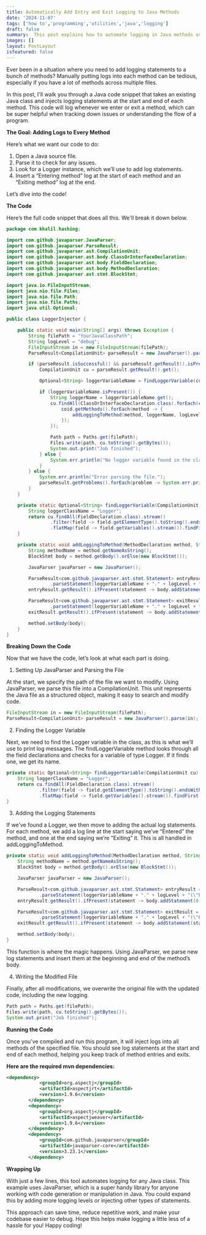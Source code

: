 ```yaml
---
title: Automatically Add Entry and Exit Logging to Java Methods
date: '2024-11-07'
tags: ['how to','programming','utilities','java','logging']
draft: false
summary:  This post explains how to automate logging in Java methods using JavaParser. The provided code parses a Java file, locates a Logger instance, and injects Entering and Exiting log statements at the start and end of each method. This automation saves time and makes tracking program flow easier without manual log insertion.
images: []
layout: PostLayout
isfeatured: false
---
```

Ever been in a situation where you need to add logging statements to a bunch of methods? Manually putting logs into each method can be tedious, especially if you have a lot of methods across multiple files. 

In this post, I'll walk you through a Java code snippet that takes an existing Java class and injects logging statements at the start and end of each method. This code will log whenever we enter or exit a method, which can be super helpful when tracking down issues or understanding the flow of a program.

**The Goal: Adding Logs to Every Method**

Here’s what we want our code to do:
1. Open a Java source file.
2. Parse it to check for any issues.
3. Look for a Logger instance, which we’ll use to add log statements.
4. Insert a “Entering method” log at the start of each method and an “Exiting method” log at the end.

Let’s dive into the code!

**The Code**

Here’s the full code snippet that does all this. We'll break it down below.

```java
package com.khalil.hashing;

import com.github.javaparser.JavaParser;
import com.github.javaparser.ParseResult;
import com.github.javaparser.ast.CompilationUnit;
import com.github.javaparser.ast.body.ClassOrInterfaceDeclaration;
import com.github.javaparser.ast.body.FieldDeclaration;
import com.github.javaparser.ast.body.MethodDeclaration;
import com.github.javaparser.ast.stmt.BlockStmt;

import java.io.FileInputStream;
import java.nio.file.Files;
import java.nio.file.Path;
import java.nio.file.Paths;
import java.util.Optional;

public class LoggerInjector {

    public static void main(String[] args) throws Exception {
        String filePath = "YourJavaClassPath";
        String logLevel = "debug";
        FileInputStream in = new FileInputStream(filePath);
        ParseResult<CompilationUnit> parseResult = new JavaParser().parse(in);

        if (parseResult.isSuccessful() && parseResult.getResult().isPresent()) {
            CompilationUnit cu = parseResult.getResult().get();

            Optional<String> loggerVariableName = findLoggerVariable(cu);

            if (loggerVariableName.isPresent()) {
                String loggerName = loggerVariableName.get();
                cu.findAll(ClassOrInterfaceDeclaration.class).forEach(coid -> {
                    coid.getMethods().forEach(method -> {
                        addLoggingToMethod(method, loggerName, logLevel);
                    });
                });

                Path path = Paths.get(filePath);
                Files.write(path, cu.toString().getBytes());
                System.out.print("Job finished");
            } else {
                System.err.println("No logger variable found in the class.");
            }
        } else {
            System.err.println("Error parsing the file.");
            parseResult.getProblems().forEach(problem -> System.err.println(problem.toString()));
        }
    }

    private static Optional<String> findLoggerVariable(CompilationUnit cu) {
        String loggerClassName = "Logger";
        return cu.findAll(FieldDeclaration.class).stream()
                .filter(field -> field.getElementType().toString().endsWith(loggerClassName))
                .flatMap(field -> field.getVariables().stream()).findFirst().map(var -> var.getNameAsString());
    }

    private static void addLoggingToMethod(MethodDeclaration method, String loggerVariableName, String logLevel) {
        String methodName = method.getNameAsString();
        BlockStmt body = method.getBody().orElse(new BlockStmt());

        JavaParser javaParser = new JavaParser();

        ParseResult<com.github.javaparser.ast.stmt.Statement> entryResult = javaParser
                .parseStatement(loggerVariableName + "." + logLevel + "(\"Enter: " + methodName + "()\");");
        entryResult.getResult().ifPresent(statement -> body.addStatement(0, statement));

        ParseResult<com.github.javaparser.ast.stmt.Statement> exitResult = javaParser
                .parseStatement(loggerVariableName + "." + logLevel + "(\"Exit: " + methodName + "()\");");
        exitResult.getResult().ifPresent(statement -> body.addStatement(statement));

        method.setBody(body);
    }
}
```
**Breaking Down the Code**

Now that we have the code, let’s look at what each part is doing.

1. Setting Up JavaParser and Parsing the File

At the start, we specify the path of the file we want to modify. Using JavaParser, we parse this file into a CompilationUnit. This unit represents the Java file as a structured object, making it easy to search and modify code.
```java
FileInputStream in = new FileInputStream(filePath);
ParseResult<CompilationUnit> parseResult = new JavaParser().parse(in);
```

2. Finding the Logger Variable

Next, we need to find the Logger variable in the class, as this is what we’ll use to print log messages. The findLoggerVariable method looks through all the field declarations and checks for a variable of type Logger. If it finds one, we get its name.
```java
private static Optional<String> findLoggerVariable(CompilationUnit cu) {
    String loggerClassName = "Logger";
    return cu.findAll(FieldDeclaration.class).stream()
            .filter(field -> field.getElementType().toString().endsWith(loggerClassName))
            .flatMap(field -> field.getVariables().stream()).findFirst().map(var -> var.getNameAsString());
}
```
3. Adding the Logging Statements

If we’ve found a Logger, we then move to adding the actual log statements. For each method, we add a log line at the start saying we’ve “Entered” the method, and one at the end saying we’re “Exiting” it. This is all handled in addLoggingToMethod.
```java
private static void addLoggingToMethod(MethodDeclaration method, String loggerVariableName, String logLevel) {
    String methodName = method.getNameAsString();
    BlockStmt body = method.getBody().orElse(new BlockStmt());

    JavaParser javaParser = new JavaParser();

    ParseResult<com.github.javaparser.ast.stmt.Statement> entryResult = javaParser
            .parseStatement(loggerVariableName + "." + logLevel + "(\"Enter: " + methodName + "()\");");
    entryResult.getResult().ifPresent(statement -> body.addStatement(0, statement));

    ParseResult<com.github.javaparser.ast.stmt.Statement> exitResult = javaParser
            .parseStatement(loggerVariableName + "." + logLevel + "(\"Exit: " + methodName + "()\");");
    exitResult.getResult().ifPresent(statement -> body.addStatement(statement));

    method.setBody(body);
}
```
This function is where the magic happens. Using JavaParser, we parse new log statements and insert them at the beginning and end of the method’s body.

4. Writing the Modified File

Finally, after all modifications, we overwrite the original file with the updated code, including the new logging.
```java
Path path = Paths.get(filePath);
Files.write(path, cu.toString().getBytes());
System.out.print("Job finished");
```
**Running the Code**

Once you’ve compiled and run this program, it will inject logs into all methods of the specified file. You should see log statements at the start and end of each method, helping you keep track of method entries and exits.

**Here are the required mvn dependencies:**
```xml
<dependency>
			<groupId>org.aspectj</groupId>
			<artifactId>aspectjrt</artifactId>
			<version>1.9.6</version>
		</dependency>
		<dependency>
			<groupId>org.aspectj</groupId>
			<artifactId>aspectjweaver</artifactId>
			<version>1.9.6</version>
		</dependency>
		<dependency>
			<groupId>com.github.javaparser</groupId>
			<artifactId>javaparser-core</artifactId>
			<version>3.23.1</version>
		</dependency>
```

**Wrapping Up**

With just a few lines, this tool automates logging for any Java class. This example uses JavaParser, which is a super handy library for anyone working with code generation or manipulation in Java. You could expand this by adding more logging levels or injecting other types of statements.

This approach can save time, reduce repetitive work, and make your codebase easier to debug. Hope this helps make logging a little less of a hassle for you! Happy coding!
